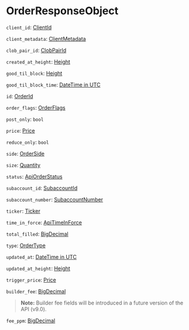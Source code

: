 
# OrderResponseObject


`client_id`: [ClientId]

`client_metadata`: [ClientMetadata]

`clob_pair_id`: [ClobPairId]

`created_at_height`: [Height]

`good_til_block`: [Height]

`good_til_block_time`: [DateTime in UTC]

`id`: [OrderId]

`order_flags`: [OrderFlags]

`post_only`: `bool`

`price`: [Price]

`reduce_only`: `bool`

`side`: [OrderSide]

`size`: [Quantity]

`status`: [ApiOrderStatus]

`subaccount_id`: [SubaccountId]

`subaccount_number`: [SubaccountNumber]

`ticker`: [Ticker]

`time_in_force`: [ApiTimeInForce]

`total_filled`: [BigDecimal]

`type`: [OrderType]

`updated_at`: [DateTime in UTC] <Opt/>

`updated_at_height`: [Height] <Opt/>

`trigger_price`: [Price] <Opt/>

`builder_fee`: [BigDecimal] <Opt/>

> **Note:** Builder fee fields will be introduced in a future version of the API (v9.0).

`fee_ppm`: [BigDecimal] <Opt/>

[ClientId]: /types/client_id
[ClientMetadata]: /types/client_metadata
[ClobPairId]: /types/clob_pair_id
[Height]: /types/height
[DateTime in UTC]: /types/date_time
[OrderId]: /types/order_id
[OrderFlags]: /types/order_flags
[Price]: /types/price
[OrderSide]: /types/order_side
[Quantity]: /types/quantity
[ApiOrderStatus]: /types/api_order_status
[SubaccountId]: /types/subaccount_id
[SubaccountNumber]: /types/subaccount_number
[Ticker]: /types/ticker
[ApiTimeInForce]: /types/api_time_in_force
[BigDecimal]: /types/big_decimal
[OrderType]: /types/order_type
